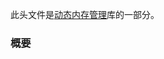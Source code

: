 {{cpp/header/title|memory_resource|notes={{mark c++17}}}}
{{cpp/header/navbar}}
此头文件是[[cpp/memory|动态内存管理]]库的一部分。

{{dsc begin}}
{{dsc h1 | 类}}
{{dsc namespace|std::pmr}}
{{dsc inc | cpp/memory/dsc polymorphic_allocator}}
{{dsc inc | cpp/memory/dsc memory_resource }}
{{dsc inc | cpp/memory/dsc pool_options}}
{{dsc inc | cpp/memory/dsc synchronized_pool_resource}}
{{dsc inc | cpp/memory/dsc unsynchronized_pool_resource}}
{{dsc inc | cpp/memory/dsc monotonic_buffer_resource }}

{{dsc h1 | 函数}}
{{dsc namespace|std::pmr}}
{{dsc inc | cpp/memory/dsc new_delete_resource}}
{{dsc inc | cpp/memory/dsc null_memory_resource}}
{{dsc inc | cpp/memory/dsc get_default_resource}}
{{dsc inc | cpp/memory/dsc set_default_resource}}
{{dsc end}}

===概要===
{{cpp/synopsis/memory_resource}}

{{langlinks|en|es|ja|ru}}